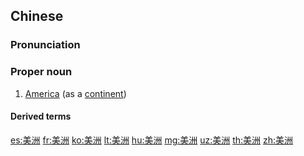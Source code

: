 ==Chinese==
{{zh-forms}}

===Pronunciation===
{{zh-pron
|m=Měizhōu
|c=mei5 zau1
|mn=Bí-chiu
|h=pfs=Mî-chû
|w=1'me tseu
|cat=pn
}}

===Proper noun===
{{zh-proper noun}}

# [[America]] (as a [[continent]])

====Derived terms====
{{zh-der|北美洲|拉丁美洲|美洲豹|美洲野牛|南美洲|中美洲}}

{{zh-cat|Continents}}

[[es:美洲]]
[[fr:美洲]]
[[ko:美洲]]
[[lt:美洲]]
[[hu:美洲]]
[[mg:美洲]]
[[uz:美洲]]
[[th:美洲]]
[[zh:美洲]]